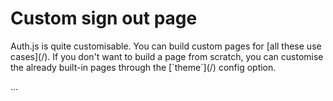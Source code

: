 
# Custom sign out page

<Callout>
  Auth.js is quite customisable. You can build custom pages for [all these use
  cases](/). If you don't want to build a page from scratch, you can customise
  the already built-in pages through the [`theme`](/) config option.
</Callout>

...
